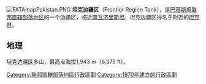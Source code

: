 [[File:FATAmapPakistan.PNG|right]]
'''坦克边疆区'''（Frontier Region Tank），是[[巴基斯坦|巴基斯坦]][[联邦直辖部落地区|联邦直辖部落地区]]的一个边疆区，临近[[南瓦济里斯坦|南瓦济里斯坦]]。坦克边疆区得名于附近的[[坦克县|坦克县]]。

== 地理 ==
坦克边疆区多山，最高点海拔1,943 m（6,375 ft）。

{{联邦直辖部落地区行政区划}}
{{DEFAULTSORT:Tank}}
[[Category:聯邦直轄部落地區行政區劃|Category:聯邦直轄部落地區行政區劃]]
[[Category:1970年建立的行政區劃|Category:1970年建立的行政區劃]]